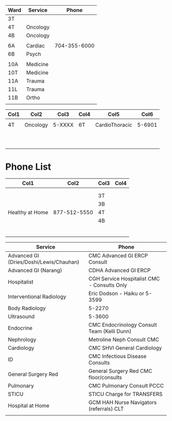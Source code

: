 | Ward | Service  | Phone        |
|------|----------|--------------|
| 3T   |          |              |
| 4T   | Oncology |              |
| 4B   | Oncology |              |
|      |          |              |
| 6A   | Cardiac  | 704-355-6000 |
| 6B   | Psych    |              |
|      |          |              |
| 10A  | Medicine |              |
| 10T  | Medicine |              |
| 11A  | Trauma   |              |
| 11L  | Trauma   |              |
| 11B  | Ortho    |              |
|      |          |              |

| Col1 | Col2     | Col3   | Col4 | Col5           | Col6   |
|------|----------|--------|------|----------------|--------|
|      |          |        |      |                |        |
| 4T   | Oncology | 5-XXXX | 6T   | CardioThoracic | 5-6901 |
|      |          |        |      |                |        |
|      |          |        |      |                |        |
|      |          |        |      |                |        |
|      |          |        |      |                |        |
|      |          |        |      |                |        |
|      |          |        |      |                |        |
|      |          |        |      |                |        |
|      |          |        |      |                |        |
|      |          |        |      |                |        |
|      |          |        |      |                |        |

# Phone List

| Col1            | Col2         | Col3 | Col4 |
|-----------------|--------------|------|------|
|                 |              |      |      |
|                 |              |      |      |
|                 |              | 3T   |      |
|                 |              | 3B   |      |
| Healthy at Home | 877-512-5550 | 4T   |      |
|                 |              | 4B   |      |
|                 |              |      |      |
|                 |              |      |      |
|                 |              |      |      |
|                 |              |      |      |
|                 |              |      |      |
|                 |              |      |      |

| Service | Phone |
|------------------------------------|------------------------------------|
| Advanced GI (Dries/Doshi/Lewis/Chauhan) | CMC Advanced GI ERCP Consult |
| Advanced GI (Narang) | CDHA Advanced GI ERCP |
| Hospitalist | CGH Service Hospitalist CMC - Consults Only |
| Interventional Radiology | Eric Dodson - Haiku or 5-3599 |
| Body Radiology | 5-2270 |
| Ultrasound | 5-3600 |
| Endocrine | CMC Endocrinology Consult Team (Kelli Dunn) |
| Nephrology | Metroline Neph Consult CMC |
| Cardiology | CMC SHVI General Cardiology |
| ID | CMC Infectious Disease Consults |
| General Surgery Red | General Surgery Red CMC floor/consults |
| Pulmonary | CMC Pulmonary Consult PCCC |
| STICU | STICU Charge for TRANSFERS |
| Hospital at Home | GCM HAH Nurse Navigators (referrals) CLT |
|  |  |
